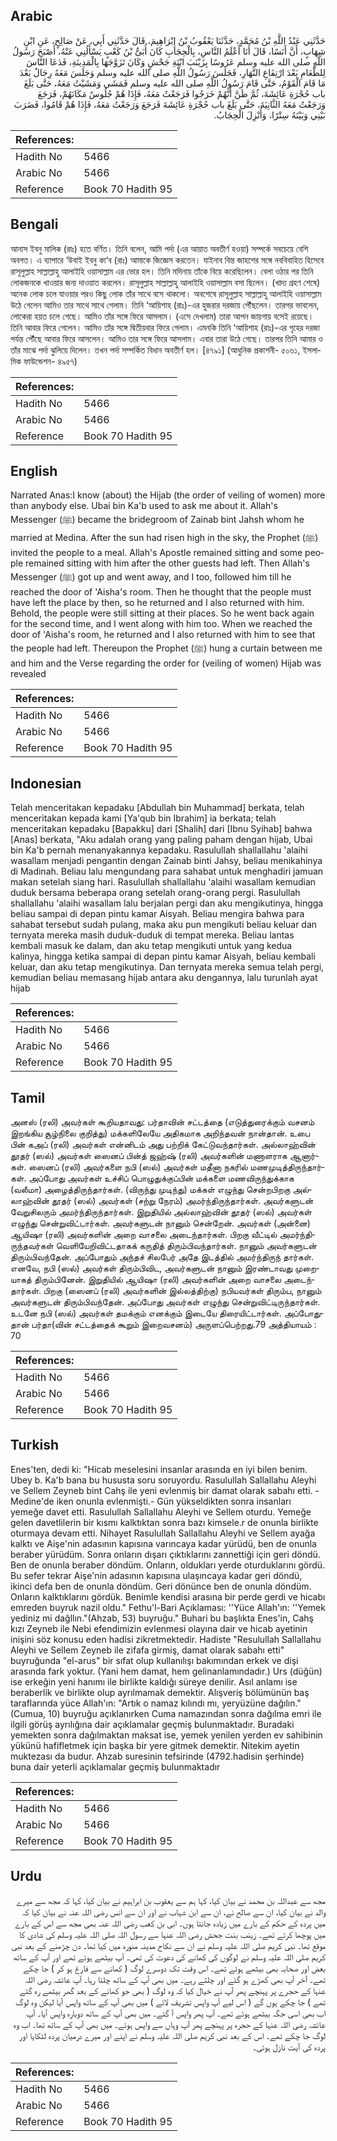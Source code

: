 ## Arabic


<div dir="rtl" lang="ar" style={{fontSize:'larger',backgroundColor:'#f8f9fa',padding:20}}>
حَدَّثَنِي عَبْدُ اللَّهِ بْنُ مُحَمَّدٍ، حَدَّثَنَا يَعْقُوبُ بْنُ إِبْرَاهِيمَ، قَالَ حَدَّثَنِي أَبِي، عَنْ صَالِحٍ، عَنِ ابْنِ شِهَابٍ، أَنَّ أَنَسًا، قَالَ أَنَا أَعْلَمُ النَّاسِ، بِالْحِجَابِ كَانَ أُبَىُّ بْنُ كَعْبٍ يَسْأَلُنِي عَنْهُ، أَصْبَحَ رَسُولُ اللَّهِ صلى الله عليه وسلم عَرُوسًا بِزَيْنَبَ ابْنَةِ جَحْشٍ وَكَانَ تَزَوَّجَهَا بِالْمَدِينَةِ، فَدَعَا النَّاسَ لِلطَّعَامِ بَعْدَ ارْتِفَاعِ النَّهَارِ، فَجَلَسَ رَسُولُ اللَّهِ صلى الله عليه وسلم وَجَلَسَ مَعَهُ رِجَالٌ بَعْدَ مَا قَامَ الْقَوْمُ، حَتَّى قَامَ رَسُولُ اللَّهِ صلى الله عليه وسلم فَمَشَى وَمَشَيْتُ مَعَهُ، حَتَّى بَلَغَ باب حُجْرَةِ عَائِشَةَ، ثُمَّ ظَنَّ أَنَّهُمْ خَرَجُوا فَرَجَعْتُ مَعَهُ، فَإِذَا هُمْ جُلُوسٌ مَكَانَهُمْ، فَرَجَعَ وَرَجَعْتُ مَعَهُ الثَّانِيَةَ، حَتَّى بَلَغَ باب حُجْرَةِ عَائِشَةَ فَرَجَعَ وَرَجَعْتُ مَعَهُ، فَإِذَا هُمْ قَامُوا، فَضَرَبَ بَيْنِي وَبَيْنَهُ سِتْرًا، وَأُنْزِلَ الْحِجَابُ‏.‏
</div>
<div style={{backgroundColor:'#f8f9fa',padding:20, marginBottom: 10}}><table> <thead> <tr> <th>References:</th> <th></th> </tr> </thead> <tbody><tr><td>Hadith No</td><td>5466</td></tr><tr><td>Arabic No</td><td>5466</td></tr><tr><td>Reference</td><td>Book 70 Hadith 95</td></tr></tbody></table></div>

## Bengali


<div dir="ltr" lang="bn" style={{fontSize:'larger',backgroundColor:'#f8f9fa',padding:20}}>
আনাস ইবনু মালিক (রাঃ) হতে বর্ণিত। তিনি বলেন, আমি পর্দা (এর আয়াত অবতীর্ণ হওয়া) সম্পর্কে সবচেয়ে বেশি অবগত। এ ব্যাপারে ‘উবাই ইবনু কা‘ব (রাঃ) আমাকে জিজ্ঞেস করতেন। যাইনাব বিন্ত জাহশের সঙ্গে নববিবাহিত হিসেবে রাসূলুল্লাহ সাল্লাল্লাহু আলাইহি ওয়াসাল্লাম এর ভোর হল। তিনি মদিনায় তাঁকে বিয়ে করেছিলেন। বেলা ওঠার পর তিনি লোকজনকে খাওয়ার জন্য দাওয়াত করলেন। রাসূলুল্লাহ সাল্লাল্লাহু আলাইহি ওয়াসাল্লাম বসা ছিলেন। (খাদ্য গ্রহণ শেষে) অনেক লোক চলে যাওয়ার পরও কিছু লোক তাঁর সাথে বসে থাকলো। অবশেষে রাসূলুল্লাহ সাল্লাল্লাহু আলাইহি ওয়াসাল্লাম উঠে গেলেন আমিও তার সাথে সাথে গেলাম। তিনি ‘আয়িশাহ (রাঃ)-এর হুজরার দরজায় পৌঁছলেন। তারপর ভাবলেন, লোকেরা হয়ত চলে গেছে। আমিও তাঁর সঙ্গে ফিরে আসলাম। (এসে দেখলাম) তারা আপন জায়গায় বসেই রয়েছে। তিনি আবার ফিরে গেলেন। আমিও তাঁর সঙ্গে দ্বিতীয়বার ফিরে গেলাম। এমনকি তিনি ‘আয়িশাহ (রাঃ)-এর গৃহের দরজা পর্যন্ত পৌঁছে আবার ফিরে আসলেন। আমিও তার সঙ্গে ফিরে আসলাম। এবার তারা উঠে গেছে। তারপর তিনি আমার ও তাঁর মাঝে পর্দা ঝুলিয়ে দিলেন। তখন পর্দা সম্পর্কিত বিধান অবতীর্ণ হল। [৪৭৯১] (আধুনিক প্রকাশনী- ৫০৬১, ইসলামিক ফাউন্ডেশন- ৪৯৫৭)
</div>
<div style={{backgroundColor:'#f8f9fa',padding:20, marginBottom: 10}}><table> <thead> <tr> <th>References:</th> <th></th> </tr> </thead> <tbody><tr><td>Hadith No</td><td>5466</td></tr><tr><td>Arabic No</td><td>5466</td></tr><tr><td>Reference</td><td>Book 70 Hadith 95</td></tr></tbody></table></div>

## English


<div dir="ltr" lang="en" style={{fontSize:'larger',backgroundColor:'#f8f9fa',padding:20}}>
Narrated Anas:I know (about) the Hijab (the order of veiling of women) more than anybody else. Ubai bin Ka'b used to ask me about it. Allah's Messenger (ﷺ) became the bridegroom of Zainab bint Jahsh whom he married at Medina. After the sun had risen high in the sky, the Prophet (ﷺ) invited the people to a meal. Allah's Apostle remained sitting and some people remained sitting with him after the other guests had left. Then Allah's Messenger (ﷺ) got up and went away, and I too, followed him till he reached the door of 'Aisha's room. Then he thought that the people must have left the place by then, so he returned and I also returned with him. Behold, the people were still sitting at their places. So he went back again for the second time, and I went along with him too. When we reached the door of 'Aisha's room, he returned and I also returned with him to see that the people had left. Thereupon the Prophet (ﷺ) hung a curtain between me and him and the Verse regarding the order for (veiling of women) Hijab was revealed
</div>
<div style={{backgroundColor:'#f8f9fa',padding:20, marginBottom: 10}}><table> <thead> <tr> <th>References:</th> <th></th> </tr> </thead> <tbody><tr><td>Hadith No</td><td>5466</td></tr><tr><td>Arabic No</td><td>5466</td></tr><tr><td>Reference</td><td>Book 70 Hadith 95</td></tr></tbody></table></div>

## Indonesian


<div dir="ltr" lang="id" style={{fontSize:'larger',backgroundColor:'#f8f9fa',padding:20}}>
Telah menceritakan kepadaku [Abdullah bin Muhammad] berkata, telah menceritakan kepada kami [Ya'qub bin Ibrahim] ia berkata; telah menceritakan kepadaku [Bapakku] dari [Shalih] dari [Ibnu Syihab] bahwa [Anas] berkata, "Aku adalah orang yang paling paham dengan hijab, Ubai bin Ka'b pernah menanyakannya kepadaku. Rasulullah shallallahu 'alaihi wasallam menjadi pengantin dengan Zainab binti Jahsy, beliau menikahinya di Madinah. Beliau lalu mengundang para sahabat untuk menghadiri jamuan makan setelah siang hari. Rasulullah shallallahu 'alaihi wasallam kemudian duduk bersama beberapa orang setelah orang-orang pergi. Rasulullah shallallahu 'alaihi wasallam lalu berjalan pergi dan aku mengikutinya, hingga beliau sampai di depan pintu kamar Aisyah. Beliau mengira bahwa para sahabat tersebut sudah pulang, maka aku pun mengikuti beliau keluar dan ternyata mereka masih duduk-duduk di tempat mereka. Beliau lantas kembali masuk ke dalam, dan aku tetap mengikuti untuk yang kedua kalinya, hingga ketika sampai di depan pintu kamar Aisyah, beliau kembali keluar, dan aku tetap mengikutinya. Dan ternyata mereka semua telah pergi, kemudian beliau memasang hijab antara aku dengannya, lalu turunlah ayat hijab
</div>
<div style={{backgroundColor:'#f8f9fa',padding:20, marginBottom: 10}}><table> <thead> <tr> <th>References:</th> <th></th> </tr> </thead> <tbody><tr><td>Hadith No</td><td>5466</td></tr><tr><td>Arabic No</td><td>5466</td></tr><tr><td>Reference</td><td>Book 70 Hadith 95</td></tr></tbody></table></div>

## Tamil


<div dir="ltr" lang="ta" style={{fontSize:'larger',backgroundColor:'#f8f9fa',padding:20}}>
அனஸ் (ரலி) அவர்கள் கூறியதாவது: பர்தாவின் சட்டத்தை (எடுத்துரைக்கும் வசனம் இறங்கிய சூழ்நிலை குறித்து) மக்களிலேயே அதிகமாக அறிந்தவன் நான்தான். உபை பின் கஅப் (ரலி) அவர்கள் என்னிடம் அது பற்றிக் கேட்டுவந்தார்கள். அல்லாஹ்வின் தூதர் (ஸல்) அவர்கள் ஸைனப் பின்த் ஜஹ்ஷ் (ரலி) அவர்களின் மணாளராக ஆனார்கள். ஸைனப் (ரலி) அவர்களை நபி (ஸல்) அவர்கள் மதீனா நகரில் மணமுடித்திருந்தார்கள். அப்போது அவர்கள் உச்சிப் பொழுதுக்குப்பின் மக்களை மணவிருந்துக்காக (வலீமா) அழைத்திருந்தார்கள். (விருந்து முடிந்து) மக்கள் எழுந்து சென்றபிறகு அல்லாஹ்வின் தூதர் (ஸல்) அவர்கள் (சற்று நேரம்) அமர்ந்திருந்தார்கள். அவர்களுடன் வேறுசிலரும் அமர்ந்திருந்தார்கள். இறுதியில் அல்லாஹ்வின் தூதர் (ஸல்) அவர்கள் எழுந்து சென்றுவிட்டார்கள். அவர்களுடன் நானும் சென்றேன். அவர்கள் (அன்னை) ஆயிஷா (ரலி) அவர்களின் அறை வாசலை அடைந்தார்கள். பிறகு வீட்டில் அமர்ந்திருந்தவர்கள் வெளியேறிவிட்டதாகக் கருதித் திரும்பிவந்தார்கள். நானும் அவர்களுடன் திரும்பிவந்தேன். அப்போதும் அந்தச் சிலபேர் அதே இடத்தில் அமர்ந்திருந் தார்கள். எனவே, நபி (ஸல்) அவர்கள் திரும்பிவிட, அவர்களுடன் நானும் இரண்டாவது முறையாகத் திரும்பினேன். இறுதியில் ஆயிஷா (ரலி) அவர்களின் அறை வாசலை அடைந்தார்கள். பிறகு (ஸைனப் (ரலி) அவர்களின் இல்லத்திற்கு) நபியவர்கள் திரும்ப, நானும் அவர்களுடன் திரும்பிவந்தேன். அப்போது அவர்கள் எழுந்து சென்றுவிட்டிருந்தார்கள். உடனே நபி (ஸல்) அவர்கள் தமக்கும் எனக்கும் இடையே திரையிட்டார்கள். அப்போதுதான் பர்தா(வின் சட்டத்தைக் கூறும் இறைவசனம்) அருளப்பெற்றது.79 அத்தியாயம் : 70
</div>
<div style={{backgroundColor:'#f8f9fa',padding:20, marginBottom: 10}}><table> <thead> <tr> <th>References:</th> <th></th> </tr> </thead> <tbody><tr><td>Hadith No</td><td>5466</td></tr><tr><td>Arabic No</td><td>5466</td></tr><tr><td>Reference</td><td>Book 70 Hadith 95</td></tr></tbody></table></div>

## Turkish


<div dir="ltr" lang="tr" style={{fontSize:'larger',backgroundColor:'#f8f9fa',padding:20}}>
Enes'ten, dedi ki: "Hicab meselesini insanlar arasında en iyi bilen benim. Ubey b. Ka'b bana bu hususta soru soruyordu. Rasulullah Sallallahu Aleyhi ve Sellem Zeyneb bint Cahş ile yeni evlenmiş bir damat olarak sabahı etti. -Medine'de iken onunla evlenmişti.- Gün yükseldikten sonra insanları yemeğe davet etti. Rasulullah Sallallahu Aleyhi ve Sellem oturdu. Yemeğe gelen davetlilerin bir kısmı kalktıktan sonra bazı kimsele.r de onunla birlikte oturmaya devam etti. Nihayet Rasulullah Sallallahu Aleyhi ve Sellem ayağa kalktı ve Aişe'nin adasının kapısına varıncaya kadar yürüdü, ben de onunla beraber yürüdüm. Sonra onların dışarı çıktıklarını zannettiği için geri döndü. Ben de onunla beraber döndüm. Onların, oldukları yerde oturduklarını gördü. Bu sefer tekrar Aişe'nin adasının kapısına ulaşıncaya kadar geri döndü, ikinci defa ben de onunla döndüm. Geri dönünce ben de onunla döndüm. Onların kalktıklarını gördük. Benimle kendisi arasına bir perde gerdi ve hicabı emreden buyruk nazil oldu." Fethu'l-Bari Açıklaması: ''Yüce Allah'ın: ''Yemek yediniz mi dağllın."(Ahzab, 53) buyruğu." Buhari bu başlıkta Enes'in, Cahş kızı Zeyneb ile Nebi efendimizin evlenmesi olayına dair ve hicab ayetinin inişini söz konusu eden hadisi zikretmektedir. Hadiste "Resulullah Sallallahu Aleyhi ve Sellem Zeyneb ile zifafa girmiş, damat olarak sabahı etti" buyruğunda "el-arus" bir sıfat olup kullanılışı bakımından erkek ve dişi arasında fark yoktur. (Yani hem damat, hem gelinanlamındadır.) Urs (düğün) ise erkeğin yeni hanımı ile birlikte kaldığı süreye denilir. Asıl anlamı ise beraberlik ve birlikte olup ayrılmamak demektir. Alışveriş bölümünün baş taraflarında yüce Allah'ın: "Artık o namaz kılındı mı, yeryüzüne dağılın." (Cumua, 10) buyruğu açıklanırken Cuma namazından sonra dağılma emri ile ilgili görüş ayrılığına dair açıklamalar geçmiş bulunmaktadır. Buradaki yemekten sonra dağılmaktan maksat ise, yemek yenilen yerden ev sahibinin yükünü hafifletmek için başka bir yere gitmek demektir. Nitekim ayetin muktezası da budur. Ahzab suresinin tefsirinde (4792.hadisin şerhinde) buna dair yeterli açıklamalar geçmiş bulunmaktadır
</div>
<div style={{backgroundColor:'#f8f9fa',padding:20, marginBottom: 10}}><table> <thead> <tr> <th>References:</th> <th></th> </tr> </thead> <tbody><tr><td>Hadith No</td><td>5466</td></tr><tr><td>Arabic No</td><td>5466</td></tr><tr><td>Reference</td><td>Book 70 Hadith 95</td></tr></tbody></table></div>

## Urdu


<div dir="rtl" lang="ur" style={{fontSize:'larger',backgroundColor:'#f8f9fa',padding:20}}>
مجھ سے عبداللہ بن محمد نے بیان کیا، کہا ہم سے یعقوب بن ابراہیم نے بیان کیا، کہا کہ مجھ سے میرے والد نے بیان کیا، ان سے صالح نے، ان سے ابن شہاب نے اور ان سے انس رضی اللہ عنہ نے بیان کیا کہ میں پردہ کے حکم کے بارے میں زیادہ جانتا ہوں۔ ابی بن کعب رضی اللہ عنہ بھی مجھ سے اس کے بارے میں پوچھا کرتے تھے۔ زینب بنت جحش رضی اللہ عنہا سے رسول اللہ صلی اللہ علیہ وسلم کی شادی کا موقع تھا۔ نبی کریم صلی اللہ علیہ وسلم نے ان سے نکاح مدینہ منورہ میں کیا تھا۔ دن چڑھنے کے بعد نبی کریم صلی اللہ علیہ وسلم نے لوگوں کی کھانے کی دعوت کی تھی۔ آپ بیٹھے ہوئے تھے اور آپ کے ساتھ بعض اور صحابہ بھی بیٹھے ہوئے تھے۔ اس وقت تک دوسرے لوگ ( کھانے سے فارغ ہو کر ) جا چکے تھے۔ آخر آپ بھی کھڑے ہو گئے اور چلتے رہے۔ میں بھی آپ کے ساتھ چلتا رہا۔ آپ عائشہ رضی اللہ عنہا کے حجرے پر پہنچے پھر آپ نے خیال کیا کہ وہ لوگ ( بھی جو کھانے کے بعد گھر بیٹھے رہ گئے تھے ) جا چکے ہوں گے ( اس لیے آپ واپس تشریف لائے ) میں بھی آپ کے ساتھ واپس آیا لیکن وہ لوگ اب بھی اسی جگہ بیٹھے ہوئے تھے۔ آپ پھر واپس آ گئے۔ میں بھی آپ کے ساتھ دوبارہ واپس آیا۔ آپ عائشہ رضی اللہ عنہا کے حجرہ پر پہنچے پھر آپ وہاں سے واپس ہوئے۔ میں بھی آپ کے ساتھ تھا۔ اب وہ لوگ جا چکے تھے۔ اس کے بعد نبی کریم صلی اللہ علیہ وسلم نے اپنے اور میرے درمیان پردہ لٹکایا اور پردہ کی آیت نازل ہوئی۔
</div>
<div style={{backgroundColor:'#f8f9fa',padding:20, marginBottom: 10}}><table> <thead> <tr> <th>References:</th> <th></th> </tr> </thead> <tbody><tr><td>Hadith No</td><td>5466</td></tr><tr><td>Arabic No</td><td>5466</td></tr><tr><td>Reference</td><td>Book 70 Hadith 95</td></tr></tbody></table></div>